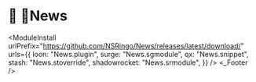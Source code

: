 
# 📰 News

<ModuleInstall
  urlPrefix="https://github.com/NSRingo/News/releases/latest/download/"
  urls={{
    loon: "News.plugin",
    surge: "News.sgmodule",
    qx: "News.snippet",
    stash: "News.stoverride",
    shadowrocket: "News.srmodule",
  }}
/>
<News />
<_Footer />
